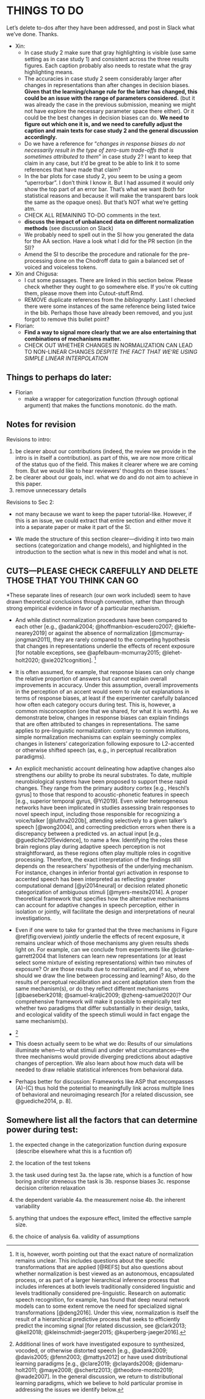 # THINGS TO DO
Let's delete to-dos after they have been addressed, and post in Slack what we've done. Thanks.

  * Xin:
    * In case study 2 make sure that gray highlighting is visible (use same setting as in case study 1) and consistent across the three results figures. Each caption probably also needs to restate what the gray highlighting means.
    * The accuracies in case study 2 seem considerably larger after changes in representations than after changes in decision biases. **Given that the learning/change rule for the latter has changed, this could be an issue with the range of parameters considered.** (but it was already the case in the previous submission, meaning we might not have explore the necessary parameter space there either). Or it could be the best changes in decision biases can do. **We need to figure out which one it is, and we need to carefully adjust the caption and main texts for case study 2 and the general discussion accordingly.**
    * Do we have a reference for "*changes in response biases do not necessarily result in the type of zero-sum trade-offs that is sometimes attributed to them*" in case study 2? I want to keep that claim in any case, but it'd be great to be able to link it to some references that have made that claim?
    * In the bar plots for case study 2, you seem to be using a geom "uperrorbar". I don't think I know it. But I had assumed it would only show the top part of an error bar. That's what we want (both for statistical reasons and because it will make the transparent bars look the same as the opaque ones). But that's NOT what we're getting atm.
    * CHECK ALL REMAINING TO-DO comments in the text.
    * **discuss the impact of unbalanced data on different normalization methods** (see discussion on Slack)
    * We probably need to spell out in the SI how you generated the data for the AA section. Have a look what I did for the PR section (in the SI)?
    * Amend the SI to describe the procedure and rationale for the pre-processing done on the Chodroff data to gain a balanced set of voiced and voiceless tokens.
    
  * Xin and Chigusa:
    * I cut some passages. There are linked in this section below. Please check whether they ought to go somewhere else. If you're ok cutting them, please move them into Cutout-stuff.Rmd.
    * REMOVE duplicate references from the *bibliography*. Last I checked there were some instances of the same reference being listed twice in the bib. Perhaps those have already been removed, and you just forgot to remove this bullet point?

  * Florian: 
    * **Find a way to signal more clearly that we are also entertaining that combinations of mechanisms matter.**
    * CHECK OUT WHETHER CHANGES IN NORMALIZATION CAN LEAD TO NON-LINEAR CHANGES *DESPITE THE FACT THAT WE'RE USING SIMPLE LINEAR INTERPOLATION*

## Things to perhaps do later:

  * Florian
    * make a wrapper for categorization function (through optional argument) that makes the functions monotonic. do the math.

## Notes for revision

Revisions to intro:
  
1) be clearer about our contributions (indeed, the review we provide in the intro is in itself a contribution). as part of this, we are now more critical of the status quo of the field. This makes it clearer where we are coming from. But we would like to hear reviewers' thoughts on these issues.'
2) be clearer about our goals, incl. what we do and do not aim to achieve in this paper. 
3) remove unnecessary details


Revisions to Sec 2:

 * not many because we want to keep the paper tutorial-like. However, if this is an issue, we could extract that entire section and either move it into a separate paper or make it part of the SI.
 
 * We made the structure of this section clearer---dividing it into two main sections (categorization and change models), and highlighted in the introduction to the section what is new in this model and what is not. 


## CUTS---PLEASE CHECK CAREFULLY AND DELETE THOSE THAT YOU THINK CAN GO

  *These separate lines of research (our own work included) seem to have drawn theoretical conclusions through convention, rather than through strong empirical evidence in favor of a particular mechanism. 

  * And while distinct normalization procedures have been compared to each other [e.g., @adank2004; @hoffmanbion-escudero2007; @kiefte-nearey2019] or against the absence of normalization [@mcmurray-jongman2011], they are rarely compared to the competing hypothesis that changes in representations underlie the effects of recent exposure [for notable exceptions, see @apfelbaum-mcmurray2015; @lehet-holt2020; @xie2021cognition]. ^[It is, however, worth pointing out that the exact nature of normalization remains unclear. This includes questions about the specific transformations that are applied [@REFS] but also questions about whether normalization is best viewed as an autonomous, encapsulated process, or as part of a larger hierarchical inference process that includes inferences at both levels traditionally considered linguistic and levels traditionally considered pre-linguistic. Research on automatic speech recognition, for example, has found that deep neural network models can to some extent remove the need for specialized signal transformations [@deng2016]. Under this view, normalization is itself the result of a hierarchical predictive process that seeks to efficiently predict the incoming signal [for related discussion, see @clark2013; @kell2018; @kleinschmidt-jaeger2015; @kuperberg-jaeger2016].] 

  * It is often assumed, for example, that response biases can only change the relative proportion of answers but cannot explain overall improvements in accuracy. Under this assumption, overall improvements in the perception of an accent would seem to rule out explanations in terms of response biases, at least if the experimenter carefully balanced how often each category occurs during test. This is, however, a common misconception (one that we shared, for what it is worth). As we demonstrate below, changes in response biases can explain findings that are often attributed to changes in representations. The same applies to pre-linguistic normalization: contrary to common intuitions, simple normalization mechanisms can explain seemingly complex changes in listeners' categorization following exposure to L2-accented or otherwise shifted speech (as, e.g., in perceptual recalibration paradigms).

  * <!--leave it here for now, but potentially can be integrated into GD-->An explicit mechanistic account delineating how adaptive changes also strengthens our ability to probe its neural substrates. To date, multiple neurobiological systems have been proposed to support these rapid changes. They range from the primary auditory cortex  [e.g., Heschl’s gyrus] to those that respond to acoustic-phonetic features in speech [e.g., superior temporal gyrus, @Yi2019]. Even wider heterogeneous networks have been implicated in studies assessing brain responses to novel speech input, including those responsible for recognizing a voice/talker [@luthra2020b], attending selectively to a given talker's speech [@wong2004], and correcting prediction errors when there is a discrepancy between a predicted vs. an actual input [e.g., @guediche2015evidence], to name a few. Identifying the roles these brain regions play during adaptive speech perception is not straightforward, as these regions often play multiple roles in cognitive processing. Therefore, the exact interpretation of the findings still depends on the researchers’ hypothesis of the underlying mechanism. For instance, changes in inferior frontal gyri activation in response to accented speech has been interpreted as reflecting greater computational demand [@yi2014neural] or decision related phonetic categorization of ambiguous stimuli [@myers-mesite2014]. A proper theoretical framework that specifies how the alternative mechanisms can account for adaptive changes in speech perception, either in isolation or jointly, will facilitate the design and interpretations of neural investigations.

  * Even if one were to take for granted that the three mechanisms in Figure \@ref(fig:overview) *jointly* underlie the effects of recent exposure, it remains unclear which of those mechanisms any given results sheds light on. For example, can we conclude from experiments like @clarke-garrett2004 that listeners can learn new representations (or at least select some mixture of existing representations) within two minutes of exposure? Or are those results due to normalization, and if so, where should we draw the line between processing and learning? Also, do the results of perceptual recalibration and accent adaptation stem from the same mechanism(s), or do they reflect different mechanisms [@baeseberk2018; @samuel-kraljic2009; @zheng-samuel2020]? Our comprehensive framework will make it possible to empirically test whether two paradigms that differ substantially in their design, tasks, and ecological validity of the speech stimuli would in fact engage the same mechanism(s). 
  
  * ^[Additional lines of work have investigated exposure to synthesized, vocoded, or otherwise distorted speech [e.g., @adank2009; @davis2005; @fenn2003; @mattys2012] or have used distributional learning paradigms [e.g., @clare2019; @clayards2008; @idemaru-holt2011; @maye2008; @schertz2013; @theodore-monto2019; @wade2007]. In the general discussion, we return to distributional learning paradigms, which we believe to hold particular promise in addressing the issues we identify below.] <!--TO_DO:this footnote should perhaps be moved elsehwere now that we do not talk about the two paradigms here--> 
  
  * This doesn actually seem to be what we do:  Results of our simulations illuminate when---to what stimuli and under what circumstances---the three mechanisms would provide diverging predictions about adaptive changes of perception. We also learn about how much data will be needed to draw reliable statistical inferences from behavioral data. 
  
  * Perhaps better for discussion: Frameworks like ASP that encompasses (A)-(C) thus hold the potential to meaningfully link across multiple lines of behavioral and neuroimaging research [for a related discussion, see @guediche2014, p. 8]. 


<!-- By developing a computational framework that at least acknowledges, and integrates these aspects of speech perception, we take on (small) step towards addressing the challenge identified by @guediche2014: "there is no formal speech perception model that relates activity in the cortical regions identified via neuroimaging to the computational demands of adaptive plasticity in speech perception. Conversely, the classic computational models of speech perception that have attempted to differentiate how the system may meet the computational demands of adaptive plasticity have not made specific predictions of the underlying neural mechanisms".  -->

## Somewhere list all the factors that can determine power during test:

1. the expected change in the categorization function during exposure (describe elsewhere what this is a fucntion of)

2. the location of the test tokens

3. the task used during test
3a. the lapse rate, which is a function of how boring and/or streneous the task is
3b. response biases
3c. response decision criterion relaxation

4. the dependent variable
4a. the measurement noise
4b. the inherent variability

5. anything that undoes the exposure effect, limited the effective sample size.

6. the choice of analysis
6a. validity of assumptions
